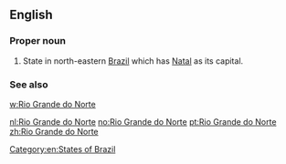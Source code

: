 ==English==

===Proper noun===
{{en-proper noun|head=[[Rio]] [[Grande]] [[do]] [[Norte]]}}

# State in north-eastern [[Brazil]] which has [[Natal]] as its capital.

===See also===
[[w:Rio Grande do Norte]]

[[Category:en:States of Brazil]]

[[nl:Rio Grande do Norte]]
[[no:Rio Grande do Norte]]
[[pt:Rio Grande do Norte]]
[[zh:Rio Grande do Norte]]